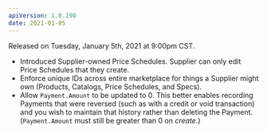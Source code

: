 ```yaml
---
apiVersion: 1.0.190
date: 2021-01-05
---
```


Released on Tuesday, January 5th, 2021 at 9:00pm CST.

- Introduced Supplier-owned Price Schedules. Supplier can only edit Price Schedules that they create.
- Enforce unique IDs across entire marketplace for things a Supplier might own (Products, Catalogs, Price Schedules, and Specs).
- Allow `Payment.Amount` to be updated to 0. This better enables recording Payments that were reversed (such as with a credit or void transaction) and you wish to maintain that history rather than deleting the Payment. (`Payment.Amount` must still be greater than 0 on _create_.)
